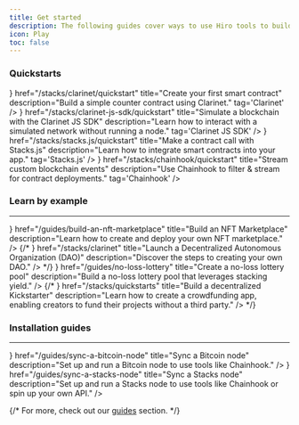 ```yaml
---
title: Get started
description: The following guides cover ways to use Hiro tools to build apps on Stacks.
icon: Play
toc: false
---
```



### Quickstarts

<Cards>
  <SecondaryCard
    className="group"
    icon={<Play className='transition-colors duration-500 ease-in-out group-hover:text-primary' />}
    href="/stacks/clarinet/quickstart"
    title="Create your first smart contract"
    description="Build a simple counter contract using Clarinet."
    tag='Clarinet'
  />
  <SecondaryCard
    className="group"
    icon={<Terminal className='transition-colors duration-500 ease-in-out group-hover:text-primary' />}
    href="/stacks/clarinet-js-sdk/quickstart"
    title="Simulate a blockchain with the Clarinet JS SDK"
    description="Learn how to interact with a simulated network without running a node."
    tag='Clarinet JS SDK'
  />
  <SecondaryCard
    className="group"
    icon={<Database className='transition-colors duration-500 ease-in-out group-hover:text-primary' />}
    href="/stacks/stacks.js/quickstart"
    title="Make a contract call with Stacks.js"
    description="Learn how to integrate smart contracts into your app."
    tag='Stacks.js'
  />
  <SecondaryCard
    className="group"
    icon={<Database className='transition-colors duration-500 ease-in-out group-hover:text-primary' />}
    href="/stacks/chainhook/quickstart"
    title="Stream custom blockchain events"
    description="Use Chainhook to filter & stream for contract deployments."
    tag='Chainhook'
  />
</Cards>

<div className='flex flex-col space-y-3'>

### Learn by example

---

<Cards>
  <SmallCard
    className="group"
    icon={<Store className='transition-colors duration-500 ease-in-out group-hover:text-primary' />}
    href="/guides/build-an-nft-marketplace"
    title="Build an NFT Marketplace"
    description="Learn how to create and deploy your own NFT marketplace."
  />
  {/* <SmallCard
    className="group"
    icon={<Scale className='transition-colors duration-500 ease-in-out group-hover:text-primary' />}
    href="/stacks/clarinet"
    title="Launch a Decentralized Autonomous Organization (DAO)"
    description="Discover the steps to creating your own DAO."
  /> */}
  <SmallCard
    className="group"
    icon={<Ticket className='transition-colors duration-500 ease-in-out group-hover:text-primary' />}
    href="/guides/no-loss-lottery"
    title="Create a no-loss lottery pool"
    description="Build a no-loss lottery pool that leverages stacking yield."
  />
  {/* <SmallCard
    className="group"
    icon={<Banknote className='transition-colors duration-500 ease-in-out group-hover:text-primary' />}
    href="/stacks/quickstarts"
    title="Build a decentralized Kickstarter"
    description="Learn how to create a crowdfunding app, enabling creators to fund their projects without a third party."
  /> */}
</Cards>

</div>

<div className='flex flex-col space-y-3'>

### Installation guides

---

<Cards>
  <SmallCard
    className="group"
    icon={<Store className='transition-colors duration-500 ease-in-out group-hover:text-primary' />}
    href="/guides/sync-a-bitcoin-node"
    title="Sync a Bitcoin node"
    description="Set up and run a Bitcoin node to use tools like Chainhook."
  />
  <SmallCard
    className="group"
    icon={<ArrowLeftRight className='transition-colors duration-500 ease-in-out group-hover:text-primary' />}
    href="/guides/sync-a-stacks-node"
    title="Sync a Stacks node"
    description="Set up and run a Stacks node to use tools like Chainhook or spin up your own API."
  />
</Cards>

</div>

{/* <Callout>
For more, check out our [guides](/guides) section.
</Callout> */}
